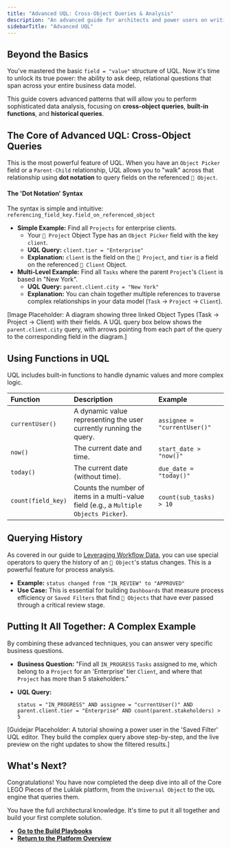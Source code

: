 ```yaml
---
title: "Advanced UQL: Cross-Object Queries & Analysis"
description: "An advanced guide for architects and power users on writing complex UQL queries, including traversing object relationships, using functions, and performing historical analysis."
sidebarTitle: "Advanced UQL"
---
```


## Beyond the Basics

You've mastered the basic `field = "value"` structure of UQL. Now it's time to unlock its true power: the ability to ask deep, relational questions that span across your entire business data model.

This guide covers advanced patterns that will allow you to perform sophisticated data analysis, focusing on **cross-object queries**, **built-in functions**, and **historical queries**.

## The Core of Advanced UQL: Cross-Object Queries

This is the most powerful feature of UQL. When you have an `Object Picker` field or a `Parent-Child` relationship, UQL allows you to "walk" across that relationship using **dot notation** to query fields on the referenced `🧊 Object`.

#### The 'Dot Notation' Syntax

The syntax is simple and intuitive: `referencing_field_key.field_on_referenced_object`

- **Simple Example:** Find all `Projects` for enterprise clients.
  - Your `🧊 Project` Object Type has an `Object Picker` field with the key `client`.
  - **UQL Query:** `client.tier = "Enterprise"`
  - **Explanation:** `client` is the field on the `🧊 Project`, and `tier` is a field on the referenced `🧊 Client` Object.
- **Multi-Level Example:** Find all `Tasks` where the parent `Project`'s `Client` is based in "New York".
  - **UQL Query:** `parent.client.city = "New York"`
  - **Explanation:** You can chain together multiple references to traverse complex relationships in your data model (`Task` → `Project` → `Client`).

[Image Placeholder: A diagram showing three linked Object Types (Task -\> Project -\> Client) with their fields. A UQL query box below shows the `parent.client.city` query, with arrows pointing from each part of the query to the corresponding field in the diagram.]

## Using Functions in UQL

UQL includes built-in functions to handle dynamic values and more complex logic.

| Function           | Description                                                                            | Example                      |
| :----------------- | :------------------------------------------------------------------------------------- | :--------------------------- |
| `currentUser()`    | A dynamic value representing the user currently running the query.                     | `assignee = "currentUser()"` |
| `now()`            | The current date and time.                                                             | `start_date > "now()"`       |
| `today()`          | The current date (without time).                                                       | `due_date = "today()"`       |
| `count(field_key)` | Counts the number of items in a multi-value field (e.g., a `Multiple Objects Picker`). | `count(sub_tasks) > 10`      |

## Querying History

As covered in our guide to [Leveraging Workflow Data](/platform/core-concepts/workflow-and-status/using-workflow-data), you can use special operators to query the history of an `🧊 Object`'s status changes. This is a powerful feature for process analysis.

- **Example:** `status changed from "IN_REVIEW" to "APPROVED"`
- **Use Case:** This is essential for building `Dashboards` that measure process efficiency or `Saved Filters` that find `🧊 Objects` that have ever passed through a critical review stage.

## Putting It All Together: A Complex Example

By combining these advanced techniques, you can answer very specific business questions.

- **Business Question:** "Find all `IN_PROGRESS` `Tasks` assigned to me, which belong to a `Project` for an 'Enterprise' tier `Client`, and where that `Project` has more than 5 stakeholders."
- **UQL Query:**

  ```uql
  status = "IN_PROGRESS" AND assignee = "currentUser()" AND parent.client.tier = "Enterprise" AND count(parent.stakeholders) > 5
  
  ```

[Guidejar Placeholder: A tutorial showing a power user in the 'Saved Filter' UQL editor. They build the complex query above step-by-step, and the live preview on the right updates to show the filtered results.]

## What's Next?

Congratulations\! You have now completed the deep dive into all of the Core LEGO Pieces of the Luklak platform, from the `Universal Object` to the `UQL` engine that queries them.

You have the full architectural knowledge. It's time to put it all together and build your first complete solution.

- [**Go to the Build Playbooks**](/en/03-build/introduction)
- [**Return to the Platform Overview**](/en/02-platform/platform-overview)